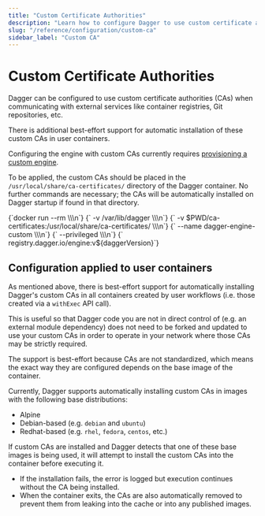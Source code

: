 ```yaml
---
title: "Custom Certificate Authorities"
description: "Learn how to configure Dagger to use custom certificate authorities for secure communication with external services."
slug: "/reference/configuration/custom-ca"
sidebar_label: "Custom CA"
---
```



# Custom Certificate Authorities

Dagger can be configured to use custom certificate authorities (CAs) when
communicating with external services like container registries, Git
repositories, etc.

There is additional best-effort support for automatic installation of these
custom CAs in user containers.

Configuring the engine with custom CAs currently requires [provisioning a custom engine](./custom-runner.mdx).

To be applied, the custom CAs should be placed in the
`/usr/local/share/ca-certificates/` directory of the Dagger container. No
further commands are necessary; the CAs will be automatically installed on
Dagger startup if found in that directory.

<CodeBlock language="shell">
{`docker run --rm \\\n`}
{`    -v /var/lib/dagger \\\n`}
{`    -v $PWD/ca-certificates:/usr/local/share/ca-certificates/ \\\n`}
{`    --name dagger-engine-custom \\\n`}
{`    --privileged \\\n`}
{`    registry.dagger.io/engine:v${daggerVersion}`}
</CodeBlock>

## Configuration applied to user containers

As mentioned above, there is best-effort support for automatically installing
Dagger's custom CAs in all containers created by user workflows (i.e. those
created via a `withExec` API call).

This is useful so that Dagger code you are not in direct control of (e.g. an
external module dependency) does not need to be forked and updated to use your
custom CAs in order to operate in your network where those CAs may be strictly
required.

The support is best-effort because CAs are not standardized, which means the
exact way they are configured depends on the base image of the container.

Currently, Dagger supports automatically installing custom CAs in images with
the following base distributions:
- Alpine
- Debian-based (e.g. `debian` and `ubuntu`)
- Redhat-based (e.g. `rhel`, `fedora`, `centos`, etc.)

If custom CAs are installed and Dagger detects that one of these base images is
being used, it will attempt to install the custom CAs into the container before
executing it.
* If the installation fails, the error is logged but execution continues
  without the CA being installed.
* When the container exits, the CAs are also automatically removed to prevent
  them from leaking into the cache or into any published images.
